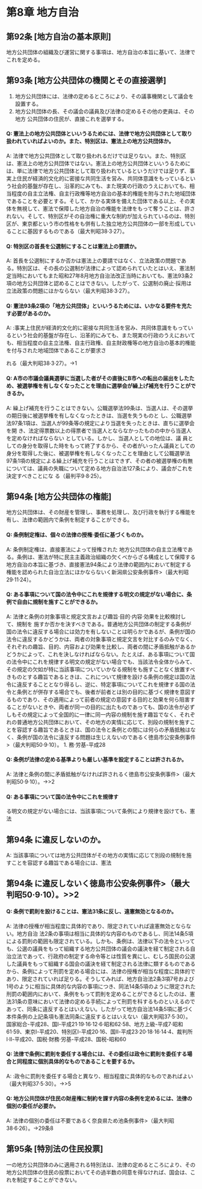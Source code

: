 # 第8章 地方自治

## 第92条 [地方自治の基本原則]

地方公共団体の組織及び運営に関する事項は、地方自治の本旨に基いて、法律でこれを定める。

## 第93条 [地方公共団体の機関とその直接選挙]

1. 地方公共団体には、法律の定めるところにより、その議事機関として議会を設置する。
2. 地方公共団体の長、その議会の議員及び法律の定めるその他の吏員は、その地方
公共団体の住民が、直接これを選挙する。
#### Q: 憲法上の地方公共団体といいうるためには、法律で地方公共団体として取り扱われていればよいのか。また、特別区は、憲法上の地方公共団体か。

A: 法律で地方公共団体として取り扱われるだけでは足りない。また、特別区は、憲法上の地方公共団体ではない。憲法上の地方公共団体といいうるためには、単に法律で地方公共団体として取り扱われているというだけでは足りず、事実上住民が経済的文化的に密接な共同生活を営み、共同体意識をもっているという社会的基盤が存在し、沿革的にみても、また現実の行政のうえにおいても、相当程度の自主立法権、自主行政権等地方自治の基本的権能を附与された地域団体であることを必要とする。そして、かかる実体を備えた団体である以上、その実体を無視して、憲法で保障した地方自治の権能を法律をもって奪うことは、許されない。そして、特別区がその自治権に重大な制約が加えられているのは、特別区が、東京都という市の性格をも併有した独立地方公共団体の一部を形成していることに基因するものである（最大判昭38·3·27）。
#### Q: 特別区の首長を公選制にすることは憲法上の要請か。

A: 首長を公選制にするか否かは憲法上の要請ではなく、立法政策の問題である。特別区は、その長の公選制が法律によって認められていたとはいえ、憲法制定当時においてもまた昭和27年8月地方自治法改正当時においても、憲法93条2項の地方公共団体と認めることはできない。したがって、公選制の廃止·採用は立法政策の問題にほかならない（最大判昭38·3·27）。
#### Q: 憲法93条2項の「地方公共団体」といいうるためには、いかなる要件を充たす必要があるのか。

A: :事実上住民が経済的文化的に密接な共同生活を営み、共同体意識をもっているという社会的基盤が存在し、沿革的にみても、また現実の行政のうえにおいても、相当程度の自主立法権、自主行政権、自主財政権等の地方自治の基本的権能を付与された地域団体であることが要求さ

れる（最大判昭38·3·27）。→1
#### Q: A市の市議会議員選挙に当選した者がその直後にB市への転出の届出をしたため、被選挙権を有しなくなったことを理由に選挙会が繰上げ補充を行うことができるか。

A: 繰上げ補充を行うことはできない。公職選挙法99条は、当選人は、その選挙の期日後に被選挙権を有しなくなったときは、当選を失うものと
し、公職選挙法97条1項は、当選人が99条等の規定により当選を失ったときは、直ちに選挙会を開
き、法定得票数以上の得票者で当選人とならなかったものの中から当選人を定めなければならない
としている。しかし、当選人としての地位は、議
員としての身分を取得した時をもって終了するから、その者がいったん議員としての身分を取得した後に、被選挙権を有しなくなったことを理由として公職選挙法97条1項の規定による繰上げ補充を行うことはできず、その者の被選挙権の有無については、議員の失職について定める地方自治法127条により、議会がこれを決定すべきことにな
る（最判平9·8·25）。

## 第94条 [地方公共団体の権能]

地方公共団体は、その財産を管理し、事務を処理し、及び行政を執行する権能を有し、法律の範囲内で条例を制定することができる。
#### Q: 条例制定権は、個々の法律の授権·委任に基づくものか。

A: 条例制定権は、直接憲法によって授権された
地方公共団体の自主立法権である。条例は、憲法が特に民主主義政治組織の欠くべからざる構成として保障する地方自治の本旨に基づき、直接憲法94条により法律の範囲内において制定する権能を認められた自治立法にほかならないく新潟県公安条例事件>（最大判昭29·11·24）。
#### Q: ある事項について国の法令中にこれを規律する明文の規定がない場合に、条例で自由に規制を施すことができるか。

A: 法律と条例の対象事項と規定文言および趣旨·目的·内容·効果を比較検討して、規制を
施すか否かを決すべきである。普通地方公共団体の制定する条例が国の法令に違反する場合には効力を有しないことは明らかであるが、条例が国の法令に違反するかどうかは、両者の対象事項と規定文言を対比するのみでなく、それぞれの趣旨、目的、内容および効果を比較し、両者の間に矛盾抵触があるかどうかによって、これを決しなければならない。たとえば、ある事項について国の法令中にこれを規律する明文の規定がない場合でも、当該法令全体からみて、その規定の欠如が特に当該事項についていかなる規制をも施すことなく放置すべきものとする趣旨であるときは、これについて規律を設ける条例の規定は国の法令に違反することとなり得るし、逆に、特定事項についてこれを規律する国の法令と条例とが併存する場合でも、後者が前者とは別の目的に基づく規律を意図するものであり、その適用によって前者の規定の意図する目的と効果を何ら阻害することがないときや、両者が同一の目的に出たものであっても、国の法令が必ずしもその規定によって全国的に一律に同一内容の規制を施す趣旨でなく、それぞれの普通地方公共団体において、その地方の実情に応じて、別段の規制を施すことを容認する趣旨であるときは、国の法令と条例との間には何らの矛盾抵触はなく、条例が国の法令に違反する問題は生じえないのであるく徳島市公安条例事件>（最大判昭50·9·10）。
1. 
務·労基-平成28
#### Q: 条例が法律の定める基準よりも厳しい基準を設定することは許されるか。

A: 法律と条例の間に矛盾抵触がなければ許されるく徳島市公安条例事件>（最大判昭50·9·10）。→>2
#### Q: ある事項について国の法令中にこれを規律す

る明文の規定がない場合には、当該事項について条例により規律を設けても、憲法

## 第94条 に違反しないのか。


A: 当該事項については地方公共団体がその地方の実情に応じて別段の規制を施すことを容認する趣旨である場合には、憲法

## 第94条 に違反しないく徳島市公安条例事件>（最大判昭50·9·10）。>>2


#### Q: 条例で罰則を設けることは、憲法31条に反し、違憲無効となるのか。

A: 法律の授権が相当程度に具体的であり、限定されていれば違憲無効とならない。地方自治
法2条の事項は相当に具体的な内容のものであるし、同法14条5項による罰則の範囲も限定されている。しかも、条例は、法律以下の法令といっても、公選の議員をもって組織する地方公共団体の議会の議決を経て制定される自治立法であって、行政府の制定する命令等とは性質を異にし、むしろ国民の公選した議員をもって組織する国会の議決を経て制定される法律に類するものであるから、条例によって刑罰を定める場合には、法律の授権が相当な程度に具体的であり、限定されていれば足りる。そうしてみれば、地方自治法2条3項7号および1号のように相当に具体的な内容の事項につき、同法14条5項のように限定された刑罰の範囲内において、条例をもって罰則を定めることができるとしたのは、憲法31条の意味において法律の定める手続によって刑罰を科するものといえるのであって、同条に違反するとはいえない。したがって地方自治法14条5項に基づく本件条例の上記条項も憲法同条に違反するとはいえない（最大判昭37·5·30）。
国家総合-平成28、国Ⅰ-平成21·19·16·12·6·昭和62·58、地方上級-平成7·昭和61·59、東京Ⅰ-平成20、特別区Ⅰ-平成20·16、国Ⅱ-平成23·20·18·16·14·4、裁判所Ⅰ·Ⅱ-平成20、国税·財務·労基-平成28、国税-昭和60
#### Q: 法律で条例に罰則を委任する場合には、その委任は政令に罰則を委任する場合と同程度に個別具体的なものであることを要するか。

A: :政令に罰則を委任する場合と異なり、相当程度に具体的なものであればよい（最大判昭37·5·30）。→>5

#### Q: 地方公共団体が住民の財産権に制約を課す内容の条例を定めるには、法律の個別の委任が必要か。

A: 法律の個別の委任は不要であるく奈良県ため池条例事件>（最大判昭38·6·26）。→29条8

## 第95条 [特別法の住民投票]


一の地方公共団体のみに適用される特別法は、法律の定めるところにより、その地方公共団体の住民の投票においてその過半数の同意を得なければ、国会は、これを制定することができない。